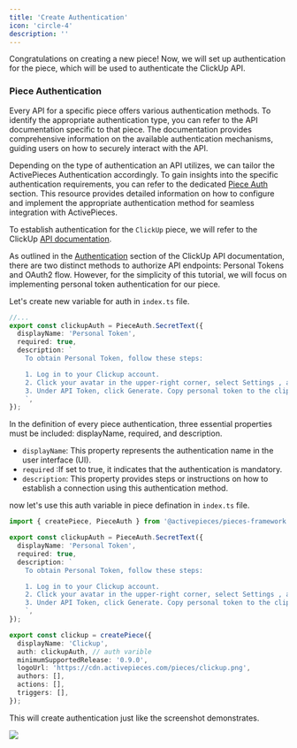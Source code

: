 ```yaml
---
title: 'Create Authentication'
icon: 'circle-4'
description: ''
---
```


Congratulations on creating a new piece! Now, we will set up authentication for the piece, which will be used to authenticate the ClickUp API.

### Piece Authentication

Every API for a specific piece offers various authentication methods. To identify the appropriate authentication type, you can refer to the API documentation specific to that piece. The documentation provides comprehensive information on the available authentication mechanisms, guiding users on how to securely interact with the API.

Depending on the type of authentication an API utilizes, we can tailor the ActivePieces Authentication accordingly. To gain insights into the specific authentication requirements, you can refer to the dedicated [Piece Auth](https://www.activepieces.com/docs/developers/piece-reference/authentication) section. This resource provides detailed information on how to configure and implement the appropriate authentication method for seamless integration with ActivePieces.

To establish authentication for the `ClickUp` piece, we will refer to the ClickUp [API documentation](https://clickup.com/api/).

As outlined in the [Authentication](https://clickup.com/api/developer-portal/authentication/) section of the ClickUp API documentation, there are two distinct methods to authorize API endpoints: Personal Tokens and OAuth2 flow. However, for the simplicity of this tutorial, we will focus on implementing personal token authentication for our piece.

Let's create new variable for auth in `index.ts` file.

```typescript
//...
export const clickupAuth = PieceAuth.SecretText({
  displayName: 'Personal Token',
  required: true,
  description: `
    To obtain Personal Token, follow these steps:

    1. Log in to your Clickup account.
    2. Click your avatar in the upper-right corner, select Settings , and scroll down to click click Apps in the sidebar.
    3. Under API Token, click Generate. Copy personal token to the clipboard.
    `,
});
```

In the definition of every piece authentication, three essential properties must be included: displayName, required, and description.

- `displayName`: This property represents the authentication name in the user interface (UI).
- `required` :If set to true, it indicates that the authentication is mandatory.
- `description`: This property provides steps or instructions on how to establish a connection using this authentication method.

now let's use this auth variable in piece defination in `index.ts` file.

```typescript
import { createPiece, PieceAuth } from '@activepieces/pieces-framework';

export const clickupAuth = PieceAuth.SecretText({
  displayName: 'Personal Token',
  required: true,
  description: `
    To obtain Personal Token, follow these steps:

    1. Log in to your Clickup account.
    2. Click your avatar in the upper-right corner, select Settings , and scroll down to click click Apps in the sidebar.
    3. Under API Token, click Generate. Copy personal token to the clipboard.
    `,
});

export const clickup = createPiece({
  displayName: 'Clickup',
  auth: clickupAuth, // auth varible
  minimumSupportedRelease: '0.9.0',
  logoUrl: 'https://cdn.activepieces.com/pieces/clickup.png',
  authors: [],
  actions: [],
  triggers: [],
});
```

This will create authentication just like the screenshot demonstrates.

<img src="/resources/screenshots/piece-auth.png" />
